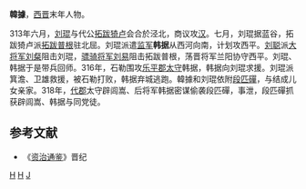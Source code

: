 '''韓據'''{{BD|？||318年||}}，[[西晋|西晋]]末年人物。

313年六月，[[刘琨|刘琨]]与代公[[拓跋猗卢|拓跋猗卢]]会合於泾北，商议攻[[前赵|汉]]。七月，刘琨据蓝谷，拓跋猗卢派[[拓跋普根|拓跋普根]]驻北屈。刘琨派遣[[监军|监军]]'''韩据'''从西河向南，计划攻西平。[[刘聪|刘聪]]派[[大将军_(东亚)|大将军]][[刘粲|刘粲]]阻击刘琨，[[骠骑将军|骠骑将军]][[刘易|刘易]]阻击拓跋普根，荡晋将军兰阳协守西平。刘琨、韩据于是带兵回师。316年，石勒围攻[[乐平郡|乐平郡]][[太守|太守]]韩据，韩据向刘琨求援。刘琨派箕澹、卫雄救援，被石勒打败，韩据弃城逃跑。韓據和刘琨依附[[段匹磾|段匹磾]]，与结成儿女亲家。318年，[[代郡|代郡]]太守辟闾嵩、后将军韩据密谋偷袭段匹磾，事泄，段匹磾抓获辟闾嵩、韩据与同党徒。
==参考文献==
*《[[资治通鉴|资治通鉴]]》晋纪
[[Category:西晋太守|H]]
[[Category:晋朝军事人物|H]]
[[Category:韩姓|J]]